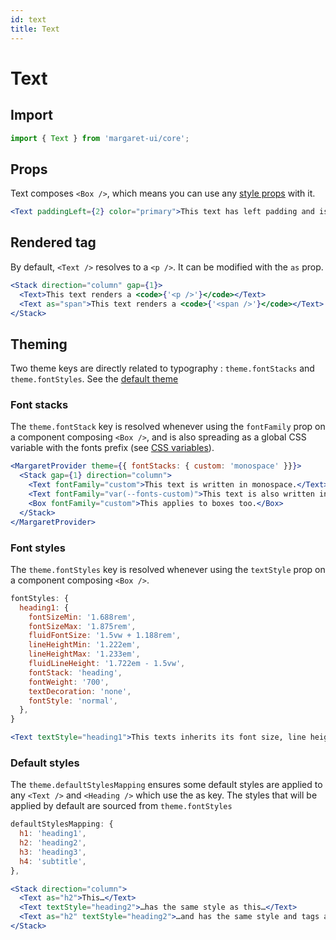 ```yaml
---
id: text
title: Text
---
```


# Text

## Import

```jsx
import { Text } from 'margaret-ui/core';
```

## Props

Text composes `<Box />`, which means you can use any [style props](/docs/Theming/style-props) with it.   

```jsx live
<Text paddingLeft={2} color="primary">This text has left padding and is written in the primary color</Text>
```

## Rendered tag

By default, `<Text />` resolves to a `<p />`. It can be modified with the `as` prop.

```jsx live
<Stack direction="column" gap={1}>
  <Text>This text renders a <code>{'<p />'}</code></Text>
  <Text as="span">This text renders a <code>{'<span />'}</code></Text>
</Stack>
```
## Theming

Two theme keys are directly related to typography : `theme.fontStacks` and `theme.fontStyles`. See the [default theme](https://github.com/margaret-ui/core/blob/main/src/components/Typography/theme.ts)

### Font stacks

The `theme.fontStack` key is resolved whenever using the `fontFamily` prop on a component composing `<Box />`, and is also spreading as a global CSS variable with the fonts prefix (see [CSS variables](/docs/Theming/css-variables)).


```jsx live
<MargaretProvider theme={{ fontStacks: { custom: 'monospace' }}}>
  <Stack gap={1} direction="column">
    <Text fontFamily="custom">This text is written in monospace.</Text>
    <Text fontFamily="var(--fonts-custom)">This text is also written in monospace.</Text>
    <Box fontFamily="custom">This applies to boxes too.</Box>
  </Stack>
</MargaretProvider>
```

### Font styles

The `theme.fontStyles` key is resolved whenever using the `textStyle` prop on a component composing `<Box />`. 

```js
fontStyles: {
  heading1: {
    fontSizeMin: '1.688rem',
    fontSizeMax: '1.875rem',
    fluidFontSize: '1.5vw + 1.188rem',
    lineHeightMin: '1.222em',
    lineHeightMax: '1.233em',
    fluidLineHeight: '1.722em - 1.5vw',
    fontStack: 'heading',
    fontWeight: '700',
    textDecoration: 'none',
    fontStyle: 'normal',
  },
}
```

```jsx live
<Text textStyle="heading1">This texts inherits its font size, line height, font family, text decoration and font style from the theme.</Text>
```

### Default styles

The `theme.defaultStylesMapping` ensures some default styles are applied to any `<Text />` and `<Heading />` which use the as key. The styles that will be applied by default are sourced from `theme.fontStyles`

```js
defaultStylesMapping: {
  h1: 'heading1',
  h2: 'heading2',
  h3: 'heading3',
  h4: 'subtitle',
},
```

```jsx live
<Stack direction="column">
  <Text as="h2">This…</Text>
  <Text textStyle="heading2">…has the same style as this…</Text>
  <Text as="h2" textStyle="heading2">…and has the same style and tags as this</Text>
</Stack>
```


